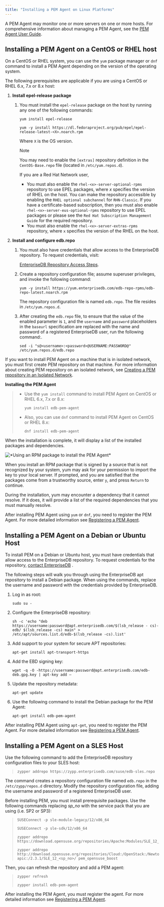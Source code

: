 ```yaml
---
title: "Installing a PEM Agent on Linux Platforms"
---
```


<div id="installing_pem_agent_on_linux" class="registered_link"></div>

A PEM Agent may monitor one or more servers on one or more hosts. For comprehensive information about managing a PEM Agent, see the [PEM Agent User Guide](https://www.enterprisedb.com/edb-docs/p/edb-postgres-enterprise-manager).

## Installing a PEM Agent on a CentOS or RHEL host

On a CentOS or RHEL system, you can use the `yum` package manager or `dnf` command to install a PEM Agent depending on the version of the operating system.

The following prerequisites are applicable if you are using a CentOS or RHEL 6.x, 7.x or 8.x host:

1.  **Install epel-release package**

    1.  You must install the `epel-release` package on the host by running any one of the following commands:

        ```text
        yum install epel-release

        yum -y install https://dl.fedoraproject.org/pub/epel/epel-release-latest-<X>.noarch.rpm
        ```

        Where `X` is the OS version.

        <div class="note">

        <div class="title">

        Note

        </div>

        You may need to enable the `[extras]` repository definition in the `CentOS-Base.repo` file (located in `/etc/yum.repos.d`).

        If you are a Red Hat Network user,

        -   You must also enable the `rhel-<x>-server-optional-rpms` repository to use EPEL packages, where *x* specifies the version of RHEL on the host. You can make the repository accessible by enabling the `RHEL optional subchannel` for `RHN-Classic`. If you have a certificate-based subscription, then you must also enable `rhel-<x>-server-eus-optional-rpms` repository to use EPEL packages or please see the `Red Hat Subscription Management Guide` for the required repository.
        -   You must also enable the `rhel-<x>-server-extras-rpms` repository, where `x` specifies the version of the RHEL on the host.

        </div>
2.  **Install and configure edb.repo**

    1.  You must also have credentials that allow access to the EnterpriseDB repository. To request credentials, visit:

        [EnterpriseDB Repository Access Steps](https://info.enterprisedb.com/rs/069-ALB-339//../../../../../../../../images/Repository%20Access%2004-09-2019.pdf).

    2.  Create a repository configuration file; assume superuser privileges, and invoke the following command:

        ```text
        yum -y install https://yum.enterprisedb.com/edb-repo-rpms/edb-repo-latest.noarch.rpm
        ```

        The repository configuration file is named `edb.repo`. The file resides in `/etc/yum.repos.d`.

    3.  After creating the `edb.repo` file, to ensure that the value of the enabled parameter is `1`, and the `username` and `password` placeholders in the `baseurl` specification are replaced with the name and password of a registered EnterpriseDB user, run the following command:.

        ```text
        sed -i "s@<username>:<password>@USERNAME:PASSWORD@" /etc/yum.repos.d/edb.repo
        ```

If you want to install PEM Agent on a machine that is in isolated network, you must first create PEM repository on that machine. For more information about creating PEM repository on an isolated network, see [Creating a PEM repository in an Isolated Network](../../../7.15/pem_inst_guide_linux/03_installing_postgres_enterprise_manager/#creating_pem_repo_isolated_network).

**Installing the PEM Agent**

> -   Use the `yum install` command to install PEM Agent on CentOS or RHEL 6.x, 7.x or 8.x:
>
>     ```text
>     yum install edb-pem-agent
>     ```
>
> -   Also, you can use `dnf` command to install PEM Agent on CentOS or RHEL 8.x:
>
>     ```text
>     dnf install edb-pem-agent
>     ```

When the installation is complete, it will display a list of the installed packages and dependencies.

![\*Using an RPM package to install the PEM Agent\*](../images/pem_rpm_installation_agent.png)

When you install an RPM package that is signed by a source that is not recognized by your system, yum may ask for your permission to import the key to your local server. If prompted, and you are satisfied that the packages come from a trustworthy source, enter `y`, and press `Return` to continue.

During the installation, yum may encounter a dependency that it cannot resolve. If it does, it will provide a list of the required dependencies that you must manually resolve.

After installing PEM Agent using `yum` or `dnf`, you need to register the PEM Agent. For more detailed information see [Registering a PEM Agent](../../../7.15/pem_inst_guide_linux/03_installing_postgres_enterprise_manager/#registering_a_pem_agent).

## Installing a PEM Agent on a Debian or Ubuntu Host

To install PEM on a Debian or Ubuntu host, you must have credentials that allow access to the EnterpriseDB repository. To request credentials for the repository, [contact EnterpriseDB](https://www.enterprisedb.com/repository-access-request) .

The following steps will walk you through using the EnterpriseDB apt repository to install a Debian package. When using the commands, replace the username and password with the credentials provided by EnterpriseDB.

1.  Log in as root:

    ```text
    sudo su -
    ```

2.  Configure the EnterpriseDB repository:

    ```text
    sh -c 'echo "deb https://username:password@apt.enterprisedb.com/$(lsb_release - cs)-edb/ $(lsb_release -cs) main" > /etc/apt/sources.list.d/edb-$(lsb_release -cs).list'
    ```

3.  Add support to your system for secure APT repositories:

    ```text
    apt-get install apt-transport-https
    ```

4.  Add the EBD signing key:

    ```text
    wget -q -O -https://username:password@apt.enterprisedb.com/edb-deb.gpg.key | apt-key add –
    ```

5.  Update the repository metadata:

    ```text
    apt-get update
    ```

6.  Use the following command to install the Debian package for the PEM Agent:

    ```text
    apt-get install edb-pem-agent
    ```

After installing PEM Agent using `apt-get`, you need to register the PEM Agent. For more detailed information see [Registering a PEM Agent](../../../7.15/pem_inst_guide_linux/03_installing_postgres_enterprise_manager/#registering_a_pem_agent).

## Installing a PEM Agent on a SLES Host

Use the following command to add the EnterpriseDB repository configuration files to your SLES host:

> ```text
> zypper addrepo https://zypp.enterprisedb.com/suse/edb-sles.repo
> ```

The command creates a repository configuration file named `edb.repo` in the `/etc/zypp/repos.d` directory. Modify the repository configuration file, adding the username and password of a registered EnterpriseDB user.

Before installing PEM, you must install prerequisite packages. Use the following commands replacing *sp_no* with the service pack that you are using (i.e. SP2 or SP3):

> ```text
> SUSEConnect -p sle-module-legacy/12/x86_64
>
> SUSEConnect -p sle-sdk/12/x86_64
>
> zypper addrepo https://download.opensuse.org/repositories/Apache:Modules/SLE_12_<sp_no>/Apache:Modules.repo
>
> zypper addrepo http://download.opensuse.org/repositories/Cloud:/OpenStack:/Newton:/cisco-apic:/2.3.1/SLE_12_<sp_no>/ pem_opensuse_boost
> ```

Then, you can refresh the repository and add a PEM agent:

> ```text
> zypper refresh
>
> zypper install edb-pem-agent
> ```

After installing the PEM Agent, you must register the agent. For more detailed information see [Registering a PEM Agent](../../../7.15/pem_inst_guide_linux/03_installing_postgres_enterprise_manager/#registering_a_pem_agent).
